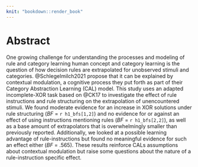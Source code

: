 ```yaml
---
knit: "bookdown::render_book"
---
```


# Abstract {-}
\chaptermark{Abstract} <!-- Bug in template would put wrong chaptermark here, needs proper fix -->

One growing challenge for understanding the processes and modeling of rule and category learning human concept and category learning is the question of how decision rules are extrapolated for unobserved stimuli and categories. @Schlegelmilch2021 propose that it can be explained by contextual modulation, a cognitive process they put forth as part of their Category Abstraction Learning (CAL) model. This study uses an adapted incomplete-XOR task based on @CK17 to investigate the effect of rule instructions and rule structuring on the extrapolation of unencountered stimuli. We found moderate evidence for an increase in XOR solutions under rule structuring (_BF_ = `r h1_bfs[1,2]`) and no evidence for or against an effect of using instructions mentioning rules (_BF_ = `r h1_bfs[2,2]`), as well as a base amount of extrapolators that is overwhelmingly smaller than previously reported. Additionally, we looked at a possible learning advantage of rule-instructions but found no meaningful evidence for such an effect either (_BF_ = .565). These results reinforce CALs assumptions about contextual modulation but raise some questions about the nature of a rule-instruction specific effect.
\newpage
    